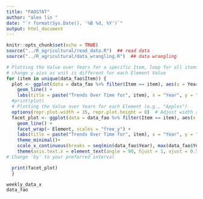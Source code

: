 ```yaml
---
title: "FAOSTAT"
author: "alex lin "
date: "`r format(Sys.Date(), '%B %d, %Y')`"
output: html_document
---
```

```r
knitr::opts_chunk$set(echo = TRUE)
source("../R_agricultural/read_data.R")  ## read data
source("../R_agricultural/data_wrangling.R")  ## data wrangling
```


```r

# Plotting the Value over Years for a specific Item, loop for all items
# change y aixs as unit is different for each Element Value
for (item in unique(data_fao$Item)) {
  plot <- ggplot(data = data_fao %>% filter(Item == item), aes(x = Year, y = Value, color = Element)) +
    geom_line() +
    labs(title = paste("Trends Over Time for", item), x = "Year", y = "Value")
  #print(plot)
  # Plotting the Value over Years for each Element (e.g., "Apples")
  options(repr.plot.width = 35, repr.plot.height = 8)  # Adjust width and height
  facet_plot <- ggplot(data = data_fao %>% filter(Item == item), aes(x = Year, y = Value)) +
    geom_line() +
    facet_wrap(~ Element, scales = "free_y") +
    labs(title = paste("Trends Over Time for", item), x = "Year", y = "Value") +
    theme_minimal()+
    scale_x_continuous(breaks = seq(min(data_fao$Year), max(data_fao$Year), by = 3))+
    theme(axis.text.x = element_text(angle = 90, hjust = 1, vjust = 0.5))  # Rotate x-axis labels
# Change 'by' to your preferred interval

  print(facet_plot)
  }
```



```r
weekly_data_x
data_fao
```